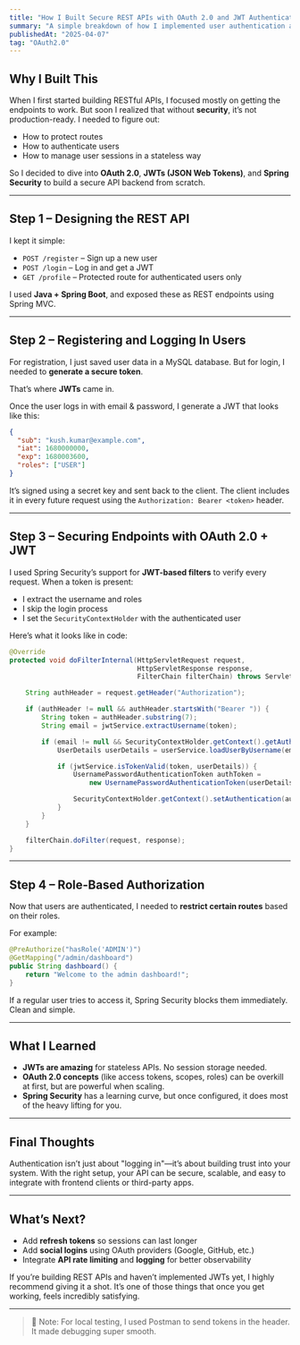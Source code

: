 ```yaml
---
title: "How I Built Secure REST APIs with OAuth 2.0 and JWT Authentication"
summary: "A simple breakdown of how I implemented user authentication and authorization in my Java-based REST APIs using OAuth 2.0 and JWTs."
publishedAt: "2025-04-07"
tag: "OAuth2.0"
---
```


## Why I Built This

When I first started building RESTful APIs, I focused mostly on getting the endpoints to work. But soon I realized that without **security**, it’s not production-ready. I needed to figure out:

- How to protect routes
- How to authenticate users
- How to manage user sessions in a stateless way

So I decided to dive into **OAuth 2.0**, **JWTs (JSON Web Tokens)**, and **Spring Security** to build a secure API backend from scratch.

---

## Step 1 – Designing the REST API

I kept it simple:

- `POST /register` – Sign up a new user
- `POST /login` – Log in and get a JWT
- `GET /profile` – Protected route for authenticated users only

I used **Java + Spring Boot**, and exposed these as REST endpoints using Spring MVC.

---

## Step 2 – Registering and Logging In Users

For registration, I just saved user data in a MySQL database. But for login, I needed to **generate a secure token**.

That’s where **JWTs** came in.

Once the user logs in with email & password, I generate a JWT that looks like this:

```json
{
  "sub": "kush.kumar@example.com",
  "iat": 1680000000,
  "exp": 1680003600,
  "roles": ["USER"]
}
```

It’s signed using a secret key and sent back to the client. The client includes it in every future request using the `Authorization: Bearer <token>` header.

---

## Step 3 – Securing Endpoints with OAuth 2.0 + JWT

I used Spring Security’s support for **JWT-based filters** to verify every request. When a token is present:

- I extract the username and roles
- I skip the login process
- I set the `SecurityContextHolder` with the authenticated user

Here’s what it looks like in code:

```java
@Override
protected void doFilterInternal(HttpServletRequest request,
                                HttpServletResponse response,
                                FilterChain filterChain) throws ServletException, IOException {

    String authHeader = request.getHeader("Authorization");

    if (authHeader != null && authHeader.startsWith("Bearer ")) {
        String token = authHeader.substring(7);
        String email = jwtService.extractUsername(token);

        if (email != null && SecurityContextHolder.getContext().getAuthentication() == null) {
            UserDetails userDetails = userService.loadUserByUsername(email);

            if (jwtService.isTokenValid(token, userDetails)) {
                UsernamePasswordAuthenticationToken authToken =
                    new UsernamePasswordAuthenticationToken(userDetails, null, userDetails.getAuthorities());

                SecurityContextHolder.getContext().setAuthentication(authToken);
            }
        }
    }

    filterChain.doFilter(request, response);
}
```

---

## Step 4 – Role-Based Authorization

Now that users are authenticated, I needed to **restrict certain routes** based on their roles.

For example:

```java
@PreAuthorize("hasRole('ADMIN')")
@GetMapping("/admin/dashboard")
public String dashboard() {
    return "Welcome to the admin dashboard!";
}
```

If a regular user tries to access it, Spring Security blocks them immediately. Clean and simple.

---

## What I Learned

- **JWTs are amazing** for stateless APIs. No session storage needed.
- **OAuth 2.0 concepts** (like access tokens, scopes, roles) can be overkill at first, but are powerful when scaling.
- **Spring Security** has a learning curve, but once configured, it does most of the heavy lifting for you.

---

## Final Thoughts

Authentication isn’t just about "logging in"—it’s about building trust into your system. With the right setup, your API can be secure, scalable, and easy to integrate with frontend clients or third-party apps.

---

## What’s Next?

- Add **refresh tokens** so sessions can last longer
- Add **social logins** using OAuth providers (Google, GitHub, etc.)
- Integrate **API rate limiting** and **logging** for better observability

If you’re building REST APIs and haven’t implemented JWTs yet, I highly recommend giving it a shot. It’s one of those things that once you get working, feels incredibly satisfying.

---

> 🚨 Note: For local testing, I used Postman to send tokens in the header. It made debugging super smooth.
